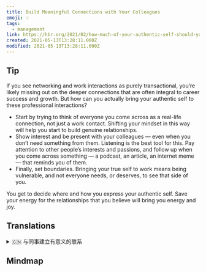 ```yaml
---
title: Build Meaningful Connections with Your Colleagues
emoji: 💡
tags:
  - management
link: https://hbr.org/2021/02/how-much-of-your-authentic-self-should-you-really-bring-to-work?utm_medium=email&utm_source=newsletter_daily&utm_campaign=mtod_notactsubs
created: 2021-05-13T13:28:11.000Z
modified: 2021-05-13T13:28:11.000Z
---
```


## Tip

If you see networking and work interactions as purely transactional, you’re likely missing out on the deeper connections that are often integral to career success and growth. But how can you actually bring your authentic self to these professional interactions?

- Start by trying to think of everyone you come across as a real-life connection, not just a work contact. Shifting your mindset in this way will help you start to build genuine relationships.
- Show interest and be present with your colleagues — even when you don’t need something from them. Listening is the best tool for this. Pay attention to other people’s interests and passions, and follow up when you come across something — a podcast, an article, an internet meme — that reminds you of them.
- Finally, set boundaries. Bringing your true self to work means being vulnerable, and not everyone needs, or deserves, to see that side of you.

You get to decide where and how you express your authentic self. Save your energy for the relationships that you believe will bring you energy and joy.

## Translations

<details>
   <summary>🇨🇳 与同事建立有意义的联系 </summary>

如果你把人际关系和工作交往看作纯粹的事务沟通，那么你很可能会错失更深层次的联系，而这对你的职业成功和成长来说是不可或缺的。 但你怎样才能真正把真实的自己带到职业互动中呢?

首先，试着把你遇到的每个人都看成是现实生活中的联系，而不仅仅是工作上的联系。以这种方式改变你的心态将帮助你开始建立真正的人际关系。

表现出对你的同事感兴趣，并且和他们在一起——即使你并不需要他们提供什么东西。聆听是最好的方式。留意他人的兴趣爱好，当你遇到一些让你想起他们的事情（播客，文章，网络爆红）时跟进。

最后,设定界限。在工作中展现真实的自己意味着你很脆弱，不是每个人都需要，或者值得看到那一面的你。

你要决定在哪里以及如何表达真实的自我。把精力花在那些你相信能给你带来精力和快乐的人际关系上。

</details>

## Mindmap

![]()
